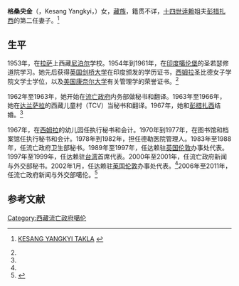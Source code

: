 '''格桑央金'''（{{bo|z=སྐལ་བཟང་དབྱངས་སྐྱིད་|w=skal bzang dbyangs skyid}}，Kesang Yangkyi，{{bd|1944年|9月15日||}}）女，[[藏族|藏族]]，籍贯不详，[[十四世达赖|十四世逹赖]]姐夫[[达拉·平措扎西|彭措扎西]]的第二任妻子。<ref name=kesang>{{en}} [http://tibetanwhoswho.wordpress.com/2011/06/26/kesang-yangkyi-takla/ KESANG YANGKYI TAKLA] {{Wayback|url=http://tibetanwhoswho.wordpress.com/2011/06/26/kesang-yangkyi-takla/ |date=20191108152657 }}</ref>

==生平==
1953年，在[[拉萨|拉萨]]上西藏[[尼泊尔|尼泊尔]]学校。1954年到1961年，在[[印度|印度]][[噶伦堡|噶伦堡]]的圣若瑟修道院学习。她先后获得[[英国|英国]][[剑桥大学|剑桥大学]]在印度颁发的学历证书，[[西姆拉|西姆拉]]圣比德女子学院文学士学位，以及[[美国|美国]][[康奈尔大学|康奈尔大学]]有关管理学的荣誉证书。<ref name=kesang/>

1962年至1963年，她开始在[[西藏流亡政府|流亡政府]]内务部做秘书和翻译。1963年至1966年，她在[[达兰萨拉|达兰萨拉]]的西藏儿童村（TCV）当秘书和翻译。1967年，她和[[达拉·平措扎西|彭措扎西]]结婚。<ref name=kesang/>

1967年，在[[西姆拉|西姆拉]]的幼儿园任执行秘书和会计。1970年到1977年，在图书馆和档案馆任执行秘书和会计。1978年到1982年，担任德勒医院管理人。1983年至1988年，任流亡政府卫生部秘书。1989年至1997年，任达赖驻[[英国|英国]][[伦敦|伦敦]]办事处代表。1997年至1999年，任达赖驻[[台湾|台湾]]首席代表。2000年至2001年，任流亡政府新闻与外交部秘书。2002年1月，任达赖驻[[英国|英国]][[伦敦|伦敦]]办事处代表。<ref name=kesang/>2006年至2011年，任流亡政府新闻与外交部噶伦。<ref>{{Cite web |url=http://www.china.com.cn/news/txt/2008-04/27/content_15022689_3.htm |title=达赖集团“流亡政府”现状及其本质评析，中国网，2008-04-27 |access-date=2015-03-16 |archive-date=2015-04-02 |archive-url=https://web.archive.org/web/20150402092233/http://www.china.com.cn/news/txt/2008-04/27/content_15022689_3.htm |dead-url=no }}</ref>

==参考文献==
{{reflist}}

[[Category:西藏流亡政府噶伦|Category:西藏流亡政府噶伦]]